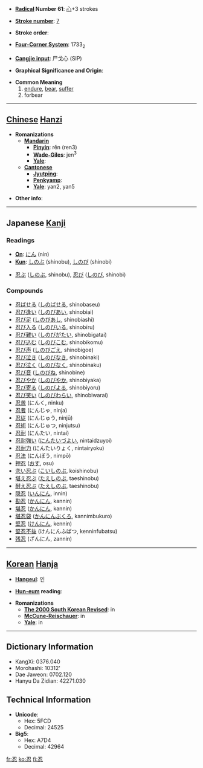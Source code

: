 * '''[[Wiktionary:Chinese radical index| Radical]] Number 61''': [[Wiktionary:Chinese radical index 心|心]]+3 strokes

* '''[[Wiktionary:Chinese total strokes index|Stroke number]]''': [[Wiktionary:Chinese total strokes index 7|7]]

* '''Stroke order''': 

* '''[[Wiktionary:Chinese four corner index|Four-Corner System]]''': 1733<sub>2</sub>

* '''[[Wiktionary:Chinese Cangjie index|Cangjie input]]''': 尸戈心 (SIP)

* '''Graphical Significance and Origin''': 

* '''Common Meaning'''
*# [[endure]], [[bear]], [[suffer]]
*# forbear

----

== [[Chinese]] [[Hanzi]] ==

* '''Romanizations'''
** '''[[Mandarin]]'''
*** '''[[Pinyin]]''': rěn (ren3)
*** '''[[Wade-Giles]]''': jen<sup>3</sup>
*** '''[[Yale]]''': 
** '''[[Cantonese]]'''
*** '''[[Jyutping]]''':
*** '''[[Penkyamp]]''': 
*** '''[[Yale]]''': yan2, yan5

* '''Other info''': 

----

== Japanese [[Kanji]] ==

===Readings===
* '''[[On]]''': [[にん]] (nin)
* '''[[Kun]]''': [[しのぶ]] (shinobu), [[しのび]] (shinobi)

*[[忍ぶ]] ([[しのぶ]], shinobu), [[忍び]] ([[しのび]], shinobi)


===Compounds===
*[[忍ばせる]] ([[しのばせる]], shinobaseu)
*[[忍び逢い]] ([[しのびあい]], shinobiai)
*[[忍び足]] ([[しのびあし]], shinobiashi)
*[[忍び入る]] ([[しのびいる]], shinobīru)
*[[忍び難い]] ([[しのびがたい]], shinobigatai)
*[[忍び込む]] ([[しのびこむ]], shinobikomu)
*[[忍び声]] ([[しのびごえ]], shinobigoe)
*[[忍び泣き]] ([[しのびなき]], shinobinaki)
*[[忍び泣く]] ([[しのびなく]], shinobinaku)
*[[忍び音]] ([[しのびね]], shinobine)
*[[忍びやか]] ([[しのびやか]], shinobiyaka)
*[[忍び寄る]] ([[しのびよる]], shinobiyoru)
*[[忍び笑い]] ([[しのびわらい]], shinobiwarai)
*[[忍苦]] (にんく, ninku)
*[[忍者]] (にんじゃ, ninja)
*[[忍従]] (にんじゅう, ninjū)
*[[忍術]] (にんじゅつ, ninjutsu)
*[[忍耐]] (にんたい, nintai)
*[[忍耐強い]] ([[にんたいづよい]], nintaidzuyoi)
*[[忍耐力]] (にんたいりょく, nintairyoku)
*[[忍法]] (にんぽう, nimpō)
*[[押忍]] ([[おす]], osu)
*[[恋い忍ぶ]] ([[こいしのぶ]], koishinobu)
*[[堪え忍ぶ]] ([[たえしのぶ]], taeshinobu)
*[[耐え忍ぶ]] ([[たえしのぶ]], taeshinobu)
*[[隠忍]] ([[いんにん]], innin)
*[[勘忍]] ([[かんにん]], kannin)
*[[堪忍]] ([[かんにん]], kannin)
*[[堪忍袋]] ([[かんにんぶくろ]], kannimbukuro)
*[[堅忍]] ([[けんにん]], kennin)
*[[堅忍不抜]] (けんにんふばつ, kenninfubatsu)
*[[残忍]] (ざんにん, zannin)

----

== [[Korean]] [[Hanja]] ==

* '''[[Hangeul]]''': 인

* '''[[Hun-eum]] reading''': 

* '''Romanizations'''
** '''[[The 2000 South Korean Revised Romanization|The 2000 South Korean Revised]]''': in
** '''[[McCune-Reischauer]]''': in
** '''[[Yale]]''': in

----

== Dictionary Information ==

* KangXi: 0376.040
* Morohashi: 10312'
* Dae Jaweon: 0702.120
* Hanyu Da Zidian: 42271.030

== Technical Information ==

* '''Unicode''':
** Hex: 5FCD
** Decimal: 24525
* '''Big5''':
** Hex: A7D4
** Decimal: 42964

[[fr:忍]]
[[ko:忍]]
[[fi:忍]]